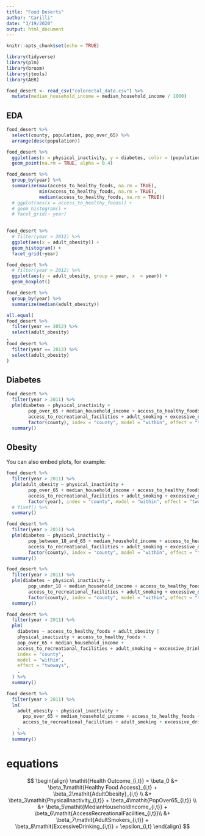 ```yaml
---
title: "Food Deserts"
author: "Carilli"
date: "3/19/2020"
output: html_document
---
```


```r
knitr::opts_chunk$set(echo = TRUE)
```

```r
library(tidyverse)
library(plm)
library(broom)
library(jtools)
library(AER)
```

```r
food_desert <- read_csv("colorectal_data.csv") %>%
  mutate(median_household_income = median_household_income / 1000)

```

## EDA

```r
food_desert %>% 
  select(county, population, pop_over_65) %>% 
  arrange(desc(population))
```


```r
food_desert %>% 
  ggplot(aes(x = physical_inactivity, y = diabetes, color = (population > 100000))) +
  geom_point(na.rm = TRUE, alpha = 0.4)
```

```r
food_desert %>% 
  group_by(year) %>% 
  summarize(max(access_to_healthy_foods, na.rm = TRUE),
            min(access_to_healthy_foods, na.rm = TRUE),
            median(access_to_healthy_foods, na.rm = TRUE))
  # ggplot(aes(x = access_to_healthy_foods)) + 
  # geom_histogram() + 
  # facet_grid(~ year)
 
```


```r
food_desert %>% 
  # filter(year > 2012) %>% 
  ggplot(aes(x = adult_obesity)) +
  geom_histogram() + 
  facet_grid(~year)
```

```r
food_desert %>% 
  # filter(year > 2012) %>% 
  ggplot(aes(y = adult_obesity, group = year, x  = year)) + 
  geom_boxplot()

food_desert %>% 
  group_by(year) %>% 
  summarize(median(adult_obesity))
```

```r
all.equal(
food_desert %>% 
  filter(year == 2012) %>% 
  select(adult_obesity) 
,
food_desert %>% 
  filter(year == 2013) %>% 
  select(adult_obesity)
)
```



## Diabetes


```r
food_desert %>% 
  filter(year > 2011) %>% 
  plm(diabetes ~ physical_inactivity + 
        pop_over_65 + median_household_income + access_to_healthy_foods +
        access_to_recreational_facilities + adult_smoking + excessive_drinking + adult_obesity + 
        factor(county), index = "county", model = "within", effect = "twoways", .) %>% 
  summary()
```

## Obesity

You can also embed plots, for example:

```r
food_desert %>% 
  filter(year > 2011) %>% 
  plm(adult_obesity ~ physical_inactivity + 
        pop_over_65 + median_household_income + access_to_healthy_foods +
        access_to_recreational_facilities + adult_smoking + excessive_drinking + 
        factor(year), index = "county", model = "within", effect = "twoways", .) %>% 
  # fixef() %>% 
  summary()
```

```r
food_desert %>% 
  filter(year > 2011) %>%
  plm(diabetes ~ physical_inactivity + 
        pop_between_18_and_65 + median_household_income + access_to_healthy_foods +
        access_to_recreational_facilities + adult_smoking + excessive_drinking + adult_obesity + 
        factor(county), index = "county", model = "within", effect = "twoways", .) %>% 
  summary()
```

```r
food_desert %>% 
  filter(year > 2011) %>%
  plm(diabetes ~ physical_inactivity + 
        pop_under_18 + median_household_income + access_to_healthy_foods +
        access_to_recreational_facilities + adult_smoking + excessive_drinking + adult_obesity + 
        factor(county), index = "county", model = "within", effect = "twoways", .) %>% 
  summary()
```

```r
food_desert %>%
  filter(year > 2011) %>%
  plm(
    diabetes ~ access_to_healthy_foods + adult_obesity |
    physical_inactivity + access_to_healthy_foods +
    pop_over_65 + median_household_income +
    access_to_recreational_facilities + adult_smoking + excessive_drinking,
    index = "county",
    model = "within",
    effect = "twoways",
    .
  ) %>%
  summary()
```

```r
food_desert %>%
  filter(year > 2011) %>%
  lm(
    adult_obesity ~ physical_inactivity +
      pop_over_65 + median_household_income + access_to_healthy_foods +
      access_to_recreational_facilities + adult_smoking + excessive_drinking,
    .
  ) %>%
  summary()
```


# equations

$$
\begin{align}
\mathit{Health Outcome_{i,t}} = \beta_0 
&+ \beta_1\mathit{Healthy Food Access}_{i,t} 
+ \beta_2\mathit{AdultObesity}_{i,t} \\
&+ \beta_3\mathit{PhysicalInactivity_{i,t}} 
+ \beta_4\mathit{PopOver65_{i,t}}  \\
&+ \beta_5\mathit{MedianHouseholdIncome_{i,t}} 
+ \beta_6\mathit{AccessRecreationalFacilities_{i,t}}\\
&+ \beta_7\mathit{AdultSmokers_{i,t}}
+ \beta_8\mathit{ExcessiveDrinking_{i,t}}
+ \epsilon_{i,t}
\end{align}
$$